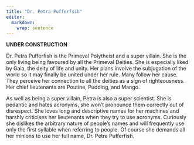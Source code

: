 ```yaml
---
title: "Dr. Petra Pufferfsih"
editor: 
  markdown: 
    wrap: sentence
---
```


__UNDER CONSTRUCTION__

Dr. Petra Pufferfish is the Primeval Polytheist and a super villain.
She is the only living being favoured by all the Primeval Deities.
She is especially liked by Gaia, the deity of life and unity.
Her plans involve the subjugation of the world so it may finally be united under her rule.
Many follow her cause.
They perceive her connection to all the deities as a sign of righteousness.
Her chief lieutenants are Poutine, Pudding, and Mango.

As well as being a super villain, Petra is also a super scientist.
She is pedantic and hates acronyms, she won't pronounce them correctly out of disrespect.
She loves long and descriptive names for her machines and harshly criticises her lieutenants when they try to use acronyms.
Curiously she dislikes the arbitrary nature of people's names and will frequently use only the first syllable when referring to people.
Of course she demands all her minions to use her full name, Dr. Petra Pufferfish.